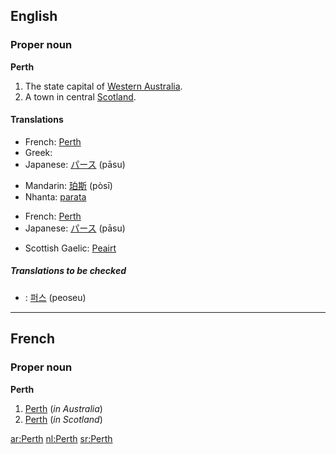 ==English==

===Proper noun===
{{wikipedia}}
'''Perth'''

# The state capital of [[Western Australia]].
# A town in central [[Scotland]].

====Translations====

{{trans-top|in Western Australia}}
*French: [[Perth#French|Perth]]
*Greek: {{t|el|Περθ|n|tr=Perth}}
*Japanese: [[パース]] (pāsu)
{{trans-mid}}
*Mandarin: [[珀斯]] (pòsī)
*Nhanta: [[parata]]
{{trans-bottom}}

{{trans-top|in Scotland}}
*French: [[Perth#French|Perth]]
*Japanese: [[パース]] (pāsu)
{{trans-mid}}
*Scottish Gaelic: [[Peairt]]
{{trans-bottom}}

=====Translations to be checked=====
<!--Remove this section once all of the translations below have been moved into the tables above.-->
{{checktrans}}

*{{ttbc|Korean}}: [[퍼스]] (peoseu)

----

==French==

===Proper noun===
'''Perth'''

# [[Perth#English|Perth]] (''in Australia'')
# [[Perth#English|Perth]] (''in Scotland'')

[[ar:Perth]]
[[nl:Perth]]
[[sr:Perth]]